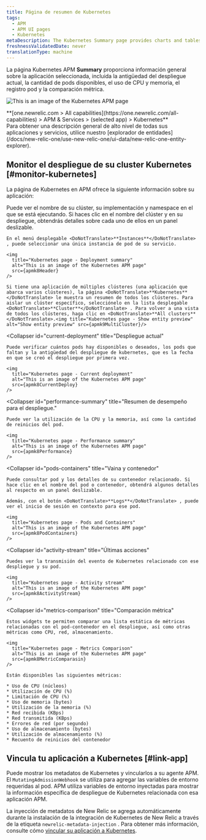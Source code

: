 ```yaml
---
title: Página de resumen de Kubernetes
tags:
  - APM
  - APM UI pages
  - Kubernetes
metaDescription: The Kubernetes Summary page provides charts and tables that you can drill down into details about your selected app's performance.
freshnessValidatedDate: never
translationType: machine
---
```










La página Kubernetes APM <DoNotTranslate>**Summary**</DoNotTranslate> proporciona información general sobre la aplicación seleccionada, incluida la antigüedad del despliegue actual, la cantidad de pods disponibles, el uso de CPU y memoria, el registro pod y la comparación métrica.

<img
  title="Kubernetes page"
  alt="This is an image of the Kubernetes APM page"
  src={apmk8ApmUi}
/>

<figcaption>
  <DoNotTranslate>
    **[one.newrelic.com > All capabilities](https://one.newrelic.com/all-capabilities) > APM & Services > (selected app) > Kubernetes**
  </DoNotTranslate>
</figcaption>

<Callout variant="tip">
  Para obtener una descripción general de alto nivel de todas sus aplicaciones y servicios, utilice nuestro [explorador de entidades](/docs/new-relic-one/use-new-relic-one/ui-data/new-relic-one-entity-explorer).
</Callout>

## Monitor el despliegue de su cluster Kubernetes [#monitor-kubernetes]

La página de Kubernetes en APM ofrece la siguiente información sobre su aplicación:

<CollapserGroup>
  <Collapser
    id="deployment-summary"
    title="Resumen del despliegue"
  >
    Puede ver el nombre de su clúster, su implementación y namespace en el que se está ejecutando. Si haces clic en el nombre del clúster y en su despliegue, obtendrás detalles sobre cada uno de ellos en un panel deslizable.

    En el menú desplegable <DoNotTranslate>**Instances**</DoNotTranslate> , puede seleccionar una única instancia de pod de su servicio.

    <img
      title="Kubernetes page - Deployment summary"
      alt="This is an image of the Kubernetes APM page"
      src={apmk8Header}
    />

    Si tiene una aplicación de múltiples clústeres (una aplicación que abarca varios clústeres), la página <DoNotTranslate>**Kubernetes**</DoNotTranslate> le muestra un resumen de todos los clústeres. Para aislar un clúster específico, selecciónelo en la lista desplegable <DoNotTranslate>**Cluster**</DoNotTranslate> . Para volver a una vista de todos los clústeres, haga clic en <DoNotTranslate>**All clusters**</DoNotTranslate>.<img title="Kubernetes page - Show entity preview" alt="Show entity preview" src={apmk9MultiCluster}/>
  </Collapser>

  <Collapser
    id="current-deployment"
    title="Despliegue actual"
  >
    Puede verificar cuántos pods hay disponibles o deseados, los pods que faltan y la antigüedad del despliegue de kubernetes, que es la fecha en que se creó el despliegue por primera vez.

    <img
      title="Kubernetes page - Current deployment"
      alt="This is an image of the Kubernetes APM page"
      src={apmk8CurrentDeploy}
    />
  </Collapser>

  <Collapser
    id="performance-summary"
    title="Resumen de desempeño para el despliegue."
  >
    Puede ver la utilización de la CPU y la memoria, así como la cantidad de reinicios del pod.

    <img
      title="Kubernetes page - Performance summary"
      alt="This is an image of the Kubernetes APM page"
      src={apmk8Performance}
    />
  </Collapser>

  <Collapser
    id="pods-containers"
    title="Vaina y contenedor"
  >
    Puede consultar pod y los detalles de su contenedor relacionado. Si hace clic en el nombre del pod o contenedor, obtendrá algunos detalles al respecto en un panel deslizable.

    Además, con el botón <DoNotTranslate>**Logs**</DoNotTranslate> , puede ver el inicio de sesión en contexto para ese pod.

    <img
      title="Kubernetes page - Pods and Containers"
      alt="This is an image of the Kubernetes APM page"
      src={apmk8PodContainers}
    />
  </Collapser>

  <Collapser
    id="activity-stream"
    title="Últimas acciones"
  >
    Puedes ver la transmisión del evento de Kubernetes relacionado con ese despliegue y su pod.

    <img
      title="Kubernetes page - Activity stream"
      alt="This is an image of the Kubernetes APM page"
      src={apmk8ActivityStream}
    />
  </Collapser>

  <Collapser
    id="metrics-comparison"
    title="Comparación métrica"
  >
    Estos widgets te permiten comparar una lista estática de métricas relacionadas con el pod-contenedor en el despliegue, así como otras métricas como CPU, red, almacenamiento.

    <img
      title="Kubernetes page - Metrics Comparison"
      alt="This is an image of the Kubernetes APM page"
      src={apmk8MetricComparasin}
    />

    Están disponibles las siguientes métricas:

    * Uso de CPU (núcleos)
    * Utilización de CPU (%)
    * Limitación de CPU (%)
    * Uso de memoria (bytes)
    * Utilización de la memoria (%)
    * Red recibida (KBps)
    * Red transmitida (KBps)
    * Errores de red (por segundo)
    * Uso de almacenamiento (bytes)
    * Utilización de almacenamiento (%)
    * Recuento de reinicios del contenedor
  </Collapser>
</CollapserGroup>

## Vincula tu aplicación a Kubernetes [#link-app]

Puede mostrar los metadatos de Kubernetes y vincularlos a su agente APM. El `MutatingAdmissionWebhook` se utiliza para agregar las variables de entorno requeridas al pod. APM utiliza variables de entorno inyectadas para mostrar la información específica de despliegue de Kubernetes relacionada con esa aplicación APM.

La inyección de metadatos de New Relic se agrega automáticamente durante la instalación de la integración de Kubernetes de New Relic a través de la etiqueta `newrelic-metadata-injection` . Para obtener más información, consulte cómo [vincular su aplicación a Kubernetes](/docs/kubernetes-pixie/kubernetes-integration/advanced-configuration/link-your-applications-kubernetes/).